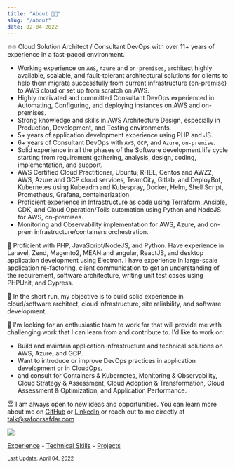 ```yaml
---
title: "About 👨‍💻"
slug: "/about"
date: 02-04-2022
---
```


🔥🔥 Cloud Solution Architect / Consultant DevOps with over 11+ years of experience in a fast-paced environment.

- Working experience on `AWS`, `Azure` and `on-premises`, architect highly available, scalable, and fault-tolerant architectural solutions for clients to help them migrate successfully from current infrastructure (on-premise) to AWS cloud or set up from scratch on AWS.
- Highly motivated and committed Consultant DevOps experienced in Automating, Configuring, and deploying instances on AWS and on-premises.
- Strong knowledge and skills in AWS Architecture Design, especially in Production, Development, and Testing environments.
- 5+ years of application development experience using PHP and JS.
- 6+ years of Consultant DevOps with `AWS`, `GCP`, and `Azure`, `on-premise`.
- Solid experience in all the phases of the Software development life cycle starting from requirement gathering, analysis, design, coding, implementation, and support.
- AWS Certified Cloud Practitioner, Ubuntu, RHEL, Centos and AWZ2, AWS, Azure and GCP cloud services, TeamCity, Gitlab, and DeployBot, Kubernetes using Kubeadm and Kubespray, Docker, Helm, Shell Script, Prometheus, Grafana, containerization.
- Proficient experience in Infrastructure as code using Terraform, Ansible, CDK, and Cloud Operation/Toils automation using Python and NodeJS for AWS, on-premises. 
- Monitoring and Observability implementation for AWS, Azure, and on-prem infrastructure/containers orchestration.

📝 Proficient with PHP, JavaScript/NodeJS, and Python. Have experience in Laravel, Zend, Magento2, MEAN and angular, ReactJS, and desktop application development using Electron. I have experience in large-scale application re-factoring, client communication to get an understanding of the requirement, software architecture, writing unit test cases using PHPUnit, and Cypress.

🚀 In the short run, my objective is to build solid experience in cloud/software architect, cloud infrastructure, site reliability, and software development.

🧐 I'm looking for an enthusiastic team to work for that will provide me with challenging work that I can learn from and contribute to. I'd like to work on:
- Build and maintain application infrastructure and technical solutions on AWS, Azure, and GCP.
- Want to introduce or improve DevOps practices in application development or in CloudOps.
- and consult for Containers & Kubernetes, Monitoring & Observability, Cloud Strategy & Assessment, Cloud Adoption & Transformation, Cloud Assessment & Optimization, and Application Performance.

😇 I am always open to new ideas and opportunities. You can learn more about me on [GitHub](https://github.com/safoorsafdar) or [LinkedIn](https://linkedin.com/in/safoorsafdar) or reach out to me directly at talk@safoorsafdar.com

![](https://avatars.githubusercontent.com/u/5680768?v=4&raw=true)


[Experience][_experience] - [Technical Skills][_skills] - [Projects][_projects]

<small>Last Update: April 04, 2022</small>

[_experience]: /experience
[_skills]: /skills
[_projects]: /projects
